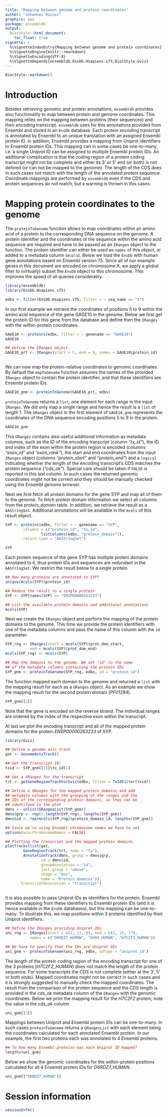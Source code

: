 ```yaml
---
title: "Mapping between genome and protein coordinates"
author: "Johannes Rainer"
graphics: yes
package: ensembldb
output:
  BiocStyle::html_document:
    toc_float: true
vignette: >
  %\VignetteIndexEntry{Mapping between genome and protein coordinates}
  %\VignetteEngine{knitr::rmarkdown}
  %\VignetteEncoding{UTF-8}
  %\VignetteDepends{ensembldb,EnsDb.Hsapiens.v75,BiocStyle,Gviz}
---
```


```r
BiocStyle::markdown() 
```


# Introduction

Besides retrieving genomic and protein annotations, `ensembldb` provides also
functionality to map between protein and genome coordinates. This mapping relies
on the mapping between proteins (their sequences) and their encoding
transcript. `ensembldb` uses for this annotations provided from Ensembl and stored
in an `EnsDb` database. Each protein encoding transcript is annotated by Ensembl
to an unique translation with an assigned Ensembl protein ID. In addition,
Ensembl provides a mapping from Uniprot identifiers to Ensembl protein IDs. This
mapping can in some cases be one-to-many, i.e. a single Uniprot ID can be
assigned to multiple Ensembl protein IDs. An additional complication is that the
coding region of a protein coding transcript might not be complete and either
its 3' or 5' end (or both) is not defined (or can not be mapped to the
genome). The length of the CDS does in such cases not match with the length of
the annotated protein sequence. Coordinate mappings are performed by `ensembldb`
even if the CDS and protein sequences do not match, but a warning is thrown in
this cases.


# Mapping protein coordinates to the genome

The `proteinToGenome` function allows to map coordinates within an amino acid of a
protein to the corresponding DNA sequence on the genome. A protein identifier
and the coordinates of the sequence within the amino acid sequence are required
and have to be passed as an `IRanges` object to the function. The protein
identifier can either be used as `names` of this object, or added to a metadata
column (`mcols`). Below we load the `EnsDb` with human gene annotations based on
Ensembl version 75. Since all of our example genes in this document are encoded
on chromosome X, we apply a *global* filter to (virtually) subset the `EnsDb` object
to this chromosome. This improves the speed of all queries considerably.

```r
library(ensembldb)
library(EnsDb.Hsapiens.v75)

edbx <- filter(EnsDb.Hsapiens.v75, filter = ~ seq_name == "X") 
```

In our first example we retrieve the coordinates of positions 5 to 9 within the
amino acid sequence of the gene GAGE10 in the genome. Below we first get the
protein ID for this gene from the database and define then the `IRanges` with the
within-protein coordinates.

```r
GAGE10 <- proteins(edbx, filter = ~ genename == "GAGE10")
GAGE10

## Define the IRanges object.
GAGE10_prt <- IRanges(start = 5, end = 9, names = GAGE10$protein_id)
 
```

We can now map the protein-relative coordinates to genomic coordinates. By
default the `mapToGenome` function assumes the names of the provided `IRanges`
object to contain the protein identifier, and that these identifiers are Ensembl
protein IDs.

```r
GAGE10_gnm <- proteinToGenome(GAGE10_prt, edbx) 
```

`proteinToGenome` returns a `list`, one element for each range in the input
`IRanges`. We did only map a single range and hence the result is a `list` of
length 1. The `GRanges` object in the first element of `GAGE10_gnm` represents the
coordinates of the DNA sequence encoding positions 5 to 9 in the protein.

```r
GAGE10_gnm 
```

This `GRanges` contains also useful additional information as metadata columns,
such as the ID of the encoding transcript (column *"tx\_id"*), the ID and index of
the exon within the protein region is encoded (columns *"exon\_id"* and
*"exon\_rank"*), the start and end coordinates from the input `IRanges` object
(columns *"protein\_start"* and *"protein\_end"*) and a `logical` indicating whether the
length of the encoding transcript's CDS matches the protein sequence
(*"cds\_ok"*). Special care should be taken if `FALSE` is reported in this last
column. In such cases the returned genomic coordinates might not be correct and
they should be manually checked using the Ensembl genome browser.

Next we first fetch all protein domains for the gene SYP and map all of them
to the genome. To fetch protein domain information we select all columns from
the *protein\_domain* table. In addition, we retrieve the result as a
`AAStringSet`. Additional annotations will be available in the `mcols` of this
result object.

```r
SYP <- proteins(edbx, filter = ~ genename == "SYP",
		columns = c("protein_id", "tx_id",
			    listColumns(edbx, "protein_domain")),
		return.type = "AAStringSet")

SYP 
```

Each protein sequence of the gene SYP has multiple protein domains annotated to
it, thus protein IDs and sequences are redundant in the `AAStringSet`. We restrict
the result below to a single protein.

```r
## How many proteins are annotated to SYP?
unique(mcols(SYP)$protein_id)

## Reduce the result to a single protein
SYP <- SYP[names(SYP) == "ENSP00000263233"]

## List the available protein domains and additional annotations
mcols(SYP) 
```

Next we create the `IRanges` object and perform the mapping of the protein domains
to the genome. This time we provide the protein identifiers with one of the
metadata columns and pass the name of this column with the `id` parameter.

```r
SYP_rng <- IRanges(start = mcols(SYP)$prot_dom_start,
		   end = mcols(SYP)$prot_dom_end)
mcols(SYP_rng) <- mcols(SYP)

## Map the domains to the genome. We set "id" to the name
## of the metadata columns containing the protein IDs
SYP_gnm <- proteinToGenome(SYP_rng, edbx, id = "protein_id") 
```

The function mapped each domain to the genome and returned a `list` with the
mapping result for each as a `GRanges` object. As an example we show the mapping
result for the second protein domain (*PF01284*).

```r
SYP_gnm[[2]] 
```

Note that the gene is encoded on the reverse strand. The individual ranges are
ordered by the index of the respective exon within the transcript.

At last we plot the encoding transcript and all of the mapped protein domains
for the protein *ENSP00000263233* of SYP.

```r
library(Gviz)

## Define a genome axis track
gat <- GenomeAxisTrack()

## Get the transcript ID:
txid <- SYP_gnm[[1]]$tx_id[1]

## Get a GRanges for the transcript
trt <- getGeneRegionTrackForGviz(edbx, filter = TxIdFilter(txid))

## Define a GRanges for the mapped protein domains and add
## metadata columns with the grouping of the ranges and the
## IDs of the corresponding protein domains, so they can be
## identified in the plot
dmns <- unlist(GRangesList(SYP_gnm))
dmns$grp <- rep(1:length(SYP_rng), lengths(SYP_gnm))
dmns$id <- rep(mcols(SYP_rng)$protein_domain_id, lengths(SYP_gnm))

## Since we're using Ensembl chromosome names we have to set
options(ucscChromosomeNames = FALSE)

## Plotting the transcript and the mapped protein domains.
plotTracks(list(gat,
		GeneRegionTrack(trt, name = "tx"),
		AnnotationTrack(dmns, group = dmns$grp,
				id = dmns$id,
				groupAnnotation = "id",
				just.group = "above",
				shape = "box",
				name = "Protein domains")),
	   transcriptAnnotation = "transcript")
 
```

It is also possible to pass Uniprot IDs as identifiers for the protein. Ensembl
provides mapping from these identifiers to Ensembl protein IDs (and it is hence
available in the `EnsDb` databases), but this mapping can be one-to-many. To
illustrate this, we map positions within 3 proteins identified by their Uniprot
identifiers.

```r
## Define the IRanges providing Uniprot IDs.
uni_rng <- IRanges(start = c(2, 12, 8), end = c(2, 15, 17),
		   names = c("D6RDZ7_HUMAN", "SHOX_HUMAN", "H7C2F2_HUMAN"))

## We have to specify that the IDs are Uniprot IDs
uni_gnm <- proteinToGenome(uni_rng, edbx, idType = "uniprot_id") 
```

The length of the protein coding region of the encoding transcript for one of
the 3 proteins (*H7C2F2\_HUMAN*) does not match the length of the protein
sequence. For some transcripts the CDS is not complete (either at the 3', 5' or
both ends). Mapped coordinates might not be correct in such cases and it is
strongly suggested to manually check the mapped coordinates. The result from the
comparison of the protein sequence and the CDS length is provided in the *cds\_ok*
metadata column of the `GRanges` with the genomic coordinates. Below we print the
mapping result for the *H7C2F2* protein; note the value in the *cds\_ok* column.

```r
uni_gnm[[3]] 
```

Mappings between Uniprot and Ensembl protein IDs can be one-to-many. In such
cases `proteinToGenome` returns a `GRangesList` with each element being the
coordinates calculated for each annotated Ensembl protein. In our example, the
first two proteins each was annotated to 4 Ensembl proteins.

```r
## To how many Ensembl proteins was each Uniprot ID mapped?
lengths(uni_gnm) 
```

Below we show the genomic coordinates for the within-protein positions
calculated for all 4 Ensembl protein IDs for *D6RDZ7\_HUMAN*.

```r
uni_gnm[["D6RDZ7_HUMAN"]] 
```


# Session information

```r
sessionInfo() 
```

